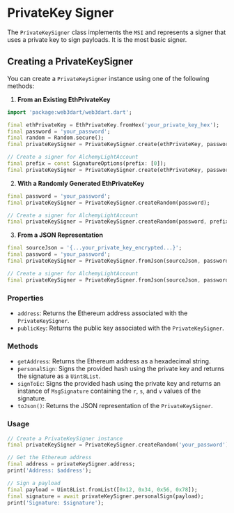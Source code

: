 # PrivateKey Signer

The `PrivateKeySigner` class implements the `MSI` and represents a signer that uses a private key to sign payloads. It is the most basic signer.

## Creating a PrivateKeySigner

You can create a `PrivateKeySigner` instance using one of the following methods:

1. **From an Existing EthPrivateKey**

```dart
import 'package:web3dart/web3dart.dart';

final ethPrivateKey = EthPrivateKey.fromHex('your_private_key_hex');
final password = 'your_password';
final random = Random.secure();
final privateKeySigner = PrivateKeySigner.create(ethPrivateKey, password, random);

// Create a signer for AlchemyLightAccount
final prefix = const SignatureOptions(prefix: [0]);
final privateKeySigner = PrivateKeySigner.create(ethPrivateKey, password, random, prefix);
```

2. **With a Randomly Generated EthPrivateKey**

```dart
final password = 'your_password';
final privateKeySigner = PrivateKeySigner.createRandom(password);

// Create a signer for AlchemyLightAccount
final privateKeySigner = PrivateKeySigner.createRandom(password, prefix);
```

3. **From a JSON Representation**

```dart
final sourceJson = '{...your_private_key_encrypted...}';
final password = 'your_password';
final privateKeySigner = PrivateKeySigner.fromJson(sourceJson, password);

// Create a signer for AlchemyLightAccount
final privateKeySigner = PrivateKeySigner.fromJson(sourceJson, password, prefix);
```

### Properties

- `address`: Returns the Ethereum address associated with the `PrivateKeySigner`.
- `publicKey`: Returns the public key associated with the `PrivateKeySigner`.

### Methods

- `getAddress`: Returns the Ethereum address as a hexadecimal string.
- `personalSign`: Signs the provided hash using the private key and returns the signature as a `Uint8List`.
- `signToEc`: Signs the provided hash using the private key and returns an instance of `MsgSignature` containing the `r`, `s`, and `v` values of the signature.
- `toJson()`: Returns the JSON representation of the `PrivateKeySigner`.

### Usage

```dart
// Create a PrivateKeySigner instance
final privateKeySigner = PrivateKeySigner.createRandom('your_password');

// Get the Ethereum address
final address = privateKeySigner.address;
print('Address: $address');

// Sign a payload
final payload = Uint8List.fromList([0x12, 0x34, 0x56, 0x78]);
final signature = await privateKeySigner.personalSign(payload);
print('Signature: $signature');
```
